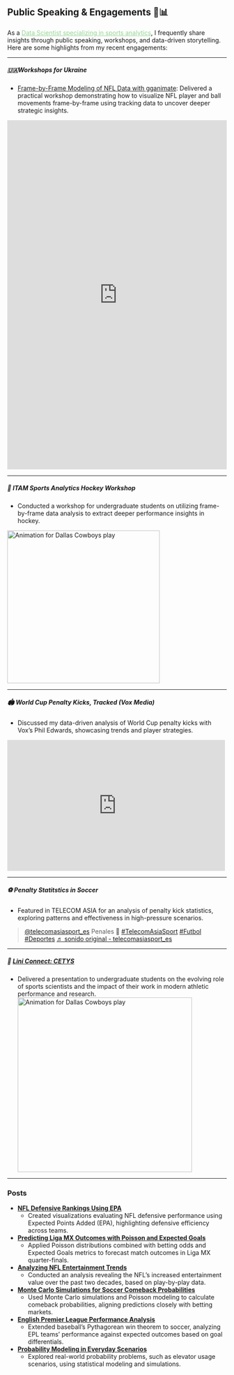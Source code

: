 ## Public Speaking & Engagements 🎤📊

As a [Data Scientist specializing in sports analytics](){style="color: #95d593;"}, I frequently share insights through public speaking, workshops, and data-driven storytelling. Here are some highlights from my recent engagements:

---

##### **🇺🇦Workshops for Ukraine**  

  - [Frame-by-Frame Modeling of NFL Data with gganimate](https://sites.google.com/view/dariia-mykhailyshyna/main/r-workshops-for-ukraine#h.lv0wczr82vfz): Delivered a practical workshop demonstrating how to visualize NFL player and ball movements frame-by-frame using tracking data to uncover deeper strategic insights.
  
  <iframe src="https://www.kaggle.com/embed/pablolopezlanderos/workshops-for-ukraine-validating-spatial-data?kernelSessionId=230075622" height="800" style="margin: 0 auto; width: 100%; max-width: 950px;" frameborder="0" scrolling="auto" title="Workshops for Ukraine: Validating Spatial Data"></iframe>
  
  ***
  
##### 🏒 **ITAM Sports Analytics Hockey Workshop**

  - Conducted a workshop for undergraduate students on utilizing frame-by-frame data analysis to extract deeper performance insights in hockey.
  
  <img src="imgs/itam-poster.jpg" alt="Animation for Dallas Cowboys play" align="center" width="350"/>
  
  ***
  
##### 🏟 **World Cup Penalty Kicks, Tracked (Vox Media)**  

  - Discussed my data-driven analysis of World Cup penalty kicks with Vox’s Phil Edwards, showcasing trends and player strategies.
  
  <iframe width="500" height="300" src="https://www.youtube.com/embed/HAuwPue57Vs?si=Hdl-Hk8cekktuOSV&amp;start=88" title="YouTube video player" frameborder="0" allow="accelerometer; autoplay; clipboard-write; encrypted-media; gyroscope; picture-in-picture; web-share" referrerpolicy="strict-origin-when-cross-origin" allowfullscreen></iframe>

***

##### ⚽️ **Penalty Statitstics in Soccer** 

  - Featured in TELECOM ASIA for an analysis of penalty kick statistics, exploring patterns and effectiveness in high-pressure scenarios.
  
  <blockquote class="tiktok-embed" cite="https://www.tiktok.com/@telecomasiasport_es/video/7348255473319021842" data-video-id="7348255473319021842" style="max-width: 605px;min-width: 325px;" > <section> <a target="_blank" title="@telecomasiasport_es" href="https://www.tiktok.com/@telecomasiasport_es?refer=embed">@telecomasiasport_es</a> Penales 🤯 <a title="telecomasiasport" target="_blank" href="https://www.tiktok.com/tag/telecomasiasport?refer=embed">#TelecomAsiaSport</a> <a title="futbol" target="_blank" href="https://www.tiktok.com/tag/futbol?refer=embed">#Futbol</a> <a title="deportes" target="_blank" href="https://www.tiktok.com/tag/deportes?refer=embed">#Deportes</a> <a target="_blank" title="♬ sonido original - telecomasiasport_es" href="https://www.tiktok.com/music/sonido-original-7348255643301710593?refer=embed">♬ sonido original - telecomasiasport_es</a> </section> </blockquote> <script async src="https://www.tiktok.com/embed.js"></script>
  
  ***
  
##### 🧑 **[Lini Connect: CETYS](https://www.youtube.com/watch?v=HAuwPue57Vs&ab_channel=Vox)**  

  - Delivered a presentation to undergraduate students on the evolving role of sports scientists and the impact of their work in modern athletic performance and research.
  <img src="imgs/lini.jpg_large" alt="Animation for Dallas Cowboys play" align="center" width="400"/>

---
### Posts

- **[NFL Defensive Rankings Using EPA](https://twitter.com/Landeros_p33/status/1322211948084252673)**  
  - Created visualizations evaluating NFL defensive performance using Expected Points Added (EPA), highlighting defensive efficiency across teams.

- **[Predicting Liga MX Outcomes with Poisson and Expected Goals](https://twitter.com/Landeros_p33/status/1524519416477663234)**  
  - Applied Poisson distributions combined with betting odds and Expected Goals metrics to forecast match outcomes in Liga MX quarter-finals.

- **[Analyzing NFL Entertainment Trends](https://twitter.com/Landeros_p33/status/1453475387858685954)**  
  - Conducted an analysis revealing the NFL’s increased entertainment value over the past two decades, based on play-by-play data.

- **[Monte Carlo Simulations for Soccer Comeback Probabilities](https://twitter.com/Landeros_p33/status/1336383488531046405)**  
  - Used Monte Carlo simulations and Poisson modeling to calculate comeback probabilities, aligning predictions closely with betting markets.

- **[English Premier League Performance Analysis](https://twitter.com/Landeros_p33/status/1306623919479291914)**  
  - Extended baseball’s Pythagorean win theorem to soccer, analyzing EPL teams' performance against expected outcomes based on goal differentials.

- **[Probability Modeling in Everyday Scenarios](https://twitter.com/Landeros_p33/status/1503728975323045890)**  
  - Explored real-world probability problems, such as elevator usage scenarios, using statistical modeling and simulations.

